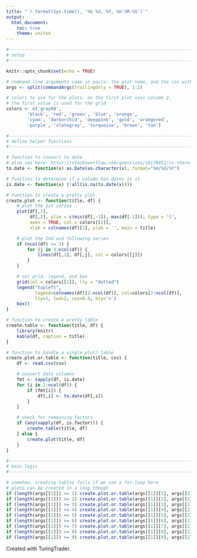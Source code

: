 ```yaml
---
title: "`r format(Sys.time(), '%b %d, %Y, %H:%M:%S')`"
output:
  html_document:
    toc: true
    theme: united
---
```


<!--
title: "test"
author: "felix"
date: "`r format(Sys.time(), '%b %d, %Y, %H:%M:%S')`"
params:
  test: false
-->

```r
#-------------------------------------------------------------------------------
# setup
#-------------------------------------------------------------------------------

knitr::opts_chunk$set(echo = TRUE)

# command-line arguments come in pairs: the plot name, and the csv with the data
args <- split(commandArgs(trailingOnly = TRUE), 1:2)

# colors to use for the plots. as the first plot uses column 2, 
# the first value is used for the grid
colors <- c('gray60', 
	    'black', 'red', 'green', 'blue', 'orange', 
	    'cyan', 'darkorchid', 'deeppink', 'gold', 'orangered', 
	    'purple', 'slategray', 'turquoise', 'brown', 'tan')

#-------------------------------------------------------------------------------
# define helper functions
#-------------------------------------------------------------------------------

# function to convert to date
# also see here: https://stackoverflow.com/questions/18178451/is-there-a-way-to-check-if-a-column-is-a-date-in-r
to.date <- function(x) as.Date(as.character(x), format="%m/%d/%Y")

# function to determine if a column has dates in it
is.date <- function(x) (!all(is.na(to.date(x))))

# function to create a pretty plot
create.plot <- function(title, df) {
	# plot the 1st series
	plot(df[,1], 
	     df[,2], ylim = c(min(df[,-1]), max(df[-1])), type = 'l', 
	     axes = TRUE, col = colors[[2]], 
	     xlab = colnames(df)[1], ylab = '', main = title)

	# plot the 2nd and following series
	if (ncol(df) >= 3) {
		for (j in 3:ncol(df)) {
			lines(df[,1], df[,j], col = colors[[j]])
		}
	}

	# set grid, legend, and box
	grid(col = colors[[1]], lty = "dotted")
	legend("topleft", 
	       legend=colnames(df)[2:ncol(df)], col=colors[2:ncol(df)], 
	       lty=1, lwd=2, cex=0.9, bty='n')
	box()
}

# function to create a pretty table
create.table <- function(title, df) {
	library(knitr)
	kable(df, caption = title)
}

# function to handle a single plot/ table
create.plot.or.table <- function(title, csv) {
	df <- read.csv(csv)

	# convert date columns
	fmt <- sapply(df, is.date)
	for (i in 1:ncol(df)) {
		if (fmt[i]) {
			df[,i] <- to.date(df[,i])
		}
	}

	# check for remaining factors
	if (any(sapply(df, is.factor))) {
		create.table(title, df)
	} else {
		create.plot(title, df)
	}
}

```

```r
#-------------------------------------------------------------------------------
# main logic
#-------------------------------------------------------------------------------

# somehow, creating tables fails if we use a for-loop here
# plots can be created in a loop though
if (length(args[[1]]) >= 1) create.plot.or.table(args[[1]][1], args[[2]][1])
if (length(args[[1]]) >= 2) create.plot.or.table(args[[1]][2], args[[2]][2])
if (length(args[[1]]) >= 3) create.plot.or.table(args[[1]][3], args[[2]][3])
if (length(args[[1]]) >= 4) create.plot.or.table(args[[1]][4], args[[2]][4])
if (length(args[[1]]) >= 5) create.plot.or.table(args[[1]][5], args[[2]][5])
if (length(args[[1]]) >= 6) create.plot.or.table(args[[1]][6], args[[2]][6])
if (length(args[[1]]) >= 7) create.plot.or.table(args[[1]][7], args[[2]][7])
if (length(args[[1]]) >= 8) create.plot.or.table(args[[1]][8], args[[2]][8])
if (length(args[[1]]) >= 9) create.plot.or.table(args[[1]][9], args[[2]][9])
```

Created with TuringTrader.
